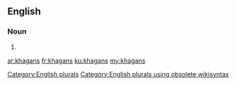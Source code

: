 ==English==

===Noun===
{{head|en}}

# {{plural of|khagan}}

[[Category:English plurals]][[Category:English plurals using obsolete wikisyntax]]

[[ar:khagans]]
[[fr:khagans]]
[[ku:khagans]]
[[my:khagans]]